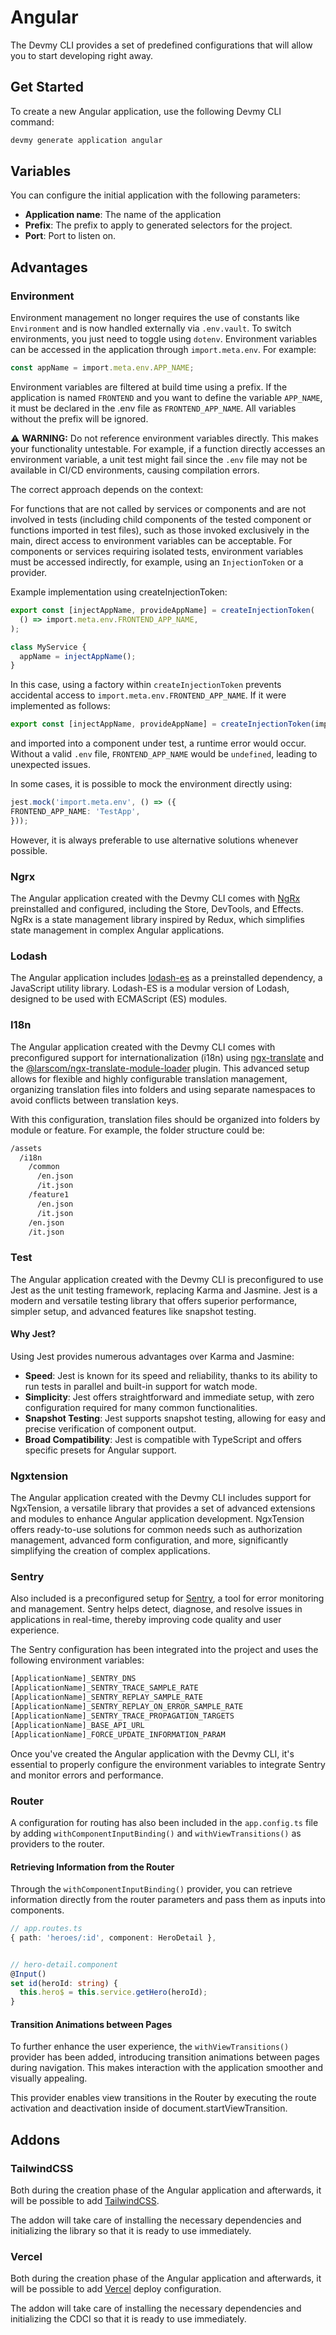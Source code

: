 # Angular

The Devmy CLI provides a set of predefined configurations that will allow you to start developing right away.

## Get Started

To create a new Angular application, use the following Devmy CLI command:

```bash copy
devmy generate application angular
```

## Variables

You can configure the initial application with the following parameters:

- **Application name**: The name of the application
- **Prefix**: The prefix to apply to generated selectors for the project.
- **Port**: Port to listen on.

## Advantages

### Environment
Environment management no longer requires the use of constants like `Environment` and is now handled externally via `.env.vault`. To switch environments, you just need to toggle using `dotenv`. Environment variables can be accessed in the application through `import.meta.env`. For example:

```typescript
const appName = import.meta.env.APP_NAME;
```

Environment variables are filtered at build time using a prefix. If the application is named `FRONTEND` and you want to define the variable `APP_NAME`, it must be declared in the .env file as `FRONTEND_APP_NAME`. All variables without the prefix will be ignored.

⚠️ **WARNING:** Do not reference environment variables directly. This makes your functionality untestable. For example, if a function directly accesses an environment variable, a unit test might fail since the `.env` file may not be available in CI/CD environments, causing compilation errors.

The correct approach depends on the context:

For functions that are not called by services or components and are not involved in tests (including child components of the tested component or functions imported in test files), such as those invoked exclusively in the main, direct access to environment variables can be acceptable.
For components or services requiring isolated tests, environment variables must be accessed indirectly, for example, using an `InjectionToken` or a provider.

Example implementation using createInjectionToken:

```typescript
export const [injectAppName, provideAppName] = createInjectionToken(
  () => import.meta.env.FRONTEND_APP_NAME,
);

class MyService {
  appName = injectAppName();
}
```

In this case, using a factory within `createInjectionToken` prevents accidental access to `import.meta.env.FRONTEND_APP_NAME`.
If it were implemented as follows:

```typescript
export const [injectAppName, provideAppName] = createInjectionToken(import.meta.env.FRONTEND_APP_NAME);
```
and imported into a component under test, a runtime error would occur. Without a valid `.env` file, `FRONTEND_APP_NAME` would be `undefined`, leading to unexpected issues.

In some cases, it is possible to mock the environment directly using:

```typescript
jest.mock('import.meta.env', () => ({
FRONTEND_APP_NAME: 'TestApp',
}));
```
However, it is always preferable to use alternative solutions whenever possible.

### Ngrx

The Angular application created with the Devmy CLI comes with [NgRx](https://ngrx.io/) preinstalled and configured,
including the Store, DevTools, and Effects. NgRx is a state management library inspired by Redux, which simplifies state management
in complex Angular applications.

### Lodash

The Angular application includes [lodash-es](https://lodash.com/) as a preinstalled dependency, a JavaScript utility library. Lodash-ES
is a modular version of Lodash, designed to be used with ECMAScript (ES) modules.

### I18n

The Angular application created with the Devmy CLI comes with preconfigured support for internationalization (i18n) using
[ngx-translate](https://github.com/ngx-translate/core) and the
[@larscom/ngx-translate-module-loader](https://github.com/larscom/ngx-translate-module-loader) plugin. This advanced setup
allows for flexible and highly configurable translation management, organizing translation files into folders and using separate
namespaces to avoid conflicts between translation keys.

With this configuration, translation files should be organized into folders by module or feature. For example, the folder structure could be:

```bash
/assets
  /i18n
    /common
      /en.json
      /it.json
    /feature1
      /en.json
      /it.json
    /en.json
    /it.json
```

### Test

The Angular application created with the Devmy CLI is preconfigured to use Jest as the unit testing framework, replacing Karma and Jasmine.
Jest is a modern and versatile testing library that offers superior performance, simpler setup, and advanced features like snapshot testing.

#### Why Jest?

Using Jest provides numerous advantages over Karma and Jasmine:

- **Speed**: Jest is known for its speed and reliability, thanks to its ability to run tests in parallel and built-in support for watch mode.
- **Simplicity**: Jest offers straightforward and immediate setup, with zero configuration required for many common functionalities.
- **Snapshot Testing**: Jest supports snapshot testing, allowing for easy and precise verification of component output.
- **Broad Compatibility**: Jest is compatible with TypeScript and offers specific presets for Angular support.

### Ngxtension

The Angular application created with the Devmy CLI includes support for NgxTension, a versatile library that provides a set of advanced
extensions and modules to enhance Angular application development. NgxTension offers ready-to-use solutions for common needs such as
authorization management, advanced form configuration, and more, significantly simplifying the creation of complex applications.

### Sentry

Also included is a preconfigured setup for [Sentry](https://sentry.io/), a tool for error monitoring and management. Sentry helps detect,
diagnose, and resolve issues in applications in real-time, thereby improving code quality and user experience.

The Sentry configuration has been integrated into the project and uses the following environment variables:

```bash copy
[ApplicationName]_SENTRY_DNS
[ApplicationName]_SENTRY_TRACE_SAMPLE_RATE
[ApplicationName]_SENTRY_REPLAY_SAMPLE_RATE
[ApplicationName]_SENTRY_REPLAY_ON_ERROR_SAMPLE_RATE
[ApplicationName]_SENTRY_TRACE_PROPAGATION_TARGETS
[ApplicationName]_BASE_API_URL
[ApplicationName]_FORCE_UPDATE_INFORMATION_PARAM
```

Once you've created the Angular application with the Devmy CLI, it's essential to properly configure the environment variables
to integrate Sentry and monitor errors and performance.

### Router

A configuration for routing has also been included in the `app.config.ts` file by adding
`withComponentInputBinding()` and `withViewTransitions()` as providers to the router.

#### Retrieving Information from the Router

Through the `withComponentInputBinding()` provider, you can retrieve information directly from the router parameters
and pass them as inputs into components.

```typescript
// app.routes.ts
{ path: 'heroes/:id', component: HeroDetail },


// hero-detail.component
@Input()
set id(heroId: string) {
  this.hero$ = this.service.getHero(heroId);
}
```

#### Transition Animations between Pages

To further enhance the user experience, the `withViewTransitions()` provider has been added, introducing transition animations
between pages during navigation. This makes interaction with the application smoother and visually appealing.

This provider enables view transitions in the Router by executing the route activation and deactivation inside of
document.startViewTransition.

## Addons

### TailwindCSS

Both during the creation phase of the Angular application and afterwards, it will be possible to add [TailwindCSS](/commands/generate/addon/angular_tailwind).

The addon will take care of installing the necessary dependencies and initializing the library so that it is ready to use immediately.

### Vercel

Both during the creation phase of the Angular application and afterwards, it will be possible to add [Vercel](/commands/generate/addon/vercel) deploy configuration.

The addon will take care of installing the necessary dependencies and initializing the CDCI so that it is ready to use immediately.
